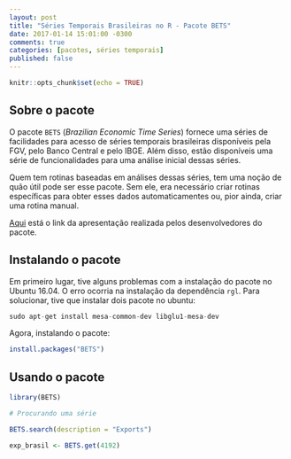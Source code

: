 ```yaml
---
layout: post
title: "Séries Temporais Brasileiras no R - Pacote BETS"
date: 2017-01-14 15:01:00 -0300
comments: true
categories: [pacotes, séries temporais]
published: false
---
```



```r
knitr::opts_chunk$set(echo = TRUE)
```

## Sobre o pacote

O pacote `BETS` (_Brazilian Economic Time Series_) fornece uma séries de facilidades para acesso de séries temporais brasileiras disponíveis pela FGV, pelo Banco Central e pelo IBGE. Além disso, estão disponíveis uma série de funcionalidades para uma análise inicial dessas séries. 

Quem tem rotinas baseadas em análises dessas séries, tem uma noção de quão útil pode ser esse pacote. Sem ele, era necessário criar rotinas específicas para obter esses dados automaticamentes ou, pior ainda, criar uma rotina manual.

[Aqui](http://slides.com/johnazevedo/deck-5/fullscreen#/) está o link da apresentação realizada pelos desenvolvedores do pacote.

<!-- More -->


## Instalando o pacote

Em primeiro lugar, tive alguns problemas com a instalação do pacote no Ubuntu 16.04. O erro ocorria na instalação da dependência `rgl`. Para solucionar, tive que instalar dois pacote no ubuntu:

```r
sudo apt-get install mesa-common-dev libglu1-mesa-dev
```

Agora, instalando o pacote:

```r
install.packages("BETS")
```

## Usando o pacote

```r
library(BETS)

# Procurando uma série

BETS.search(description = "Exports")

exp_brasil <- BETS.get(4192)
```


